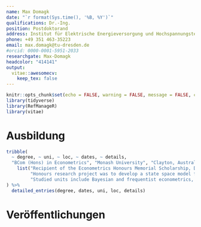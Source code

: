 ```yaml
---
name: Max Domagk
date: "`r format(Sys.time(), '%B, %Y')`"
qualifications: Dr.-Ing.
position: Postdoktorand
address: Institut für Elektrische Energieversorgung und Hochspannungstechnik, Technische Universität Dresden
phone: +49 351 463-35223
email: max.domagk@tu-dresden.de
#orcid: 0000-0001-5951-2033
researchgate: Max-Domagk
headcolor: "414141"
output:
  vitae::awesomecv:
    keep_tex: false
---
```


```r
knitr::opts_chunk$set(echo = FALSE, warning = FALSE, message = FALSE, cache = FALSE)
library(tidyverse)
library(RefManageR)
library(vitae)
```

# Ausbildung

```r
tribble(
  ~ degree, ~ uni, ~ loc, ~ dates, ~ details,
  "BCom (Hons) in Econometrics", "Monash University", "Clayton, Australia", "Mar. 2017 - Nov. 2017",
    list("Recipient of the Econometrics Honours Memorial Scholarship, Dean's Honour, Dean's Commendation, and best in class for 5 units.",
         "Honours research project was to develop a state space model for quickly forecasting time series with multiple seasonalities.",
         "Studied units include Bayesian and frequentist econometrics, advanced statistical modelling and computational science.")
) %>%
  detailed_entries(degree, dates, uni, loc, details)
```

# Veröffentlichungen
